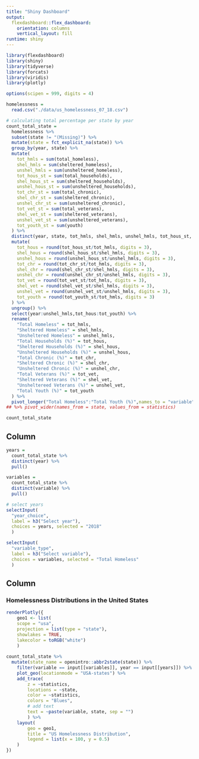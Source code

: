 ```yaml
---
title: "Shiny Dashboard"
output: 
  flexdashboard::flex_dashboard:
    orientation: columns
    vertical_layout: fill
runtime: shiny
---
```


```r
library(flexdashboard)
library(shiny)
library(tidyverse)
library(forcats)
library(viridis)
library(plotly)

options(scipen = 999, digits = 4)
```

```r
homelessness = 
  read.csv("./data/us_homelessness_07_18.csv")

# calculating total percentage per state by year
count_total_state = 
  homelessness %>% 
  subset(state != "(Missing)") %>% 
  mutate(state = fct_explicit_na(state)) %>% 
  group_by(year, state) %>% 
  mutate(
    tot_hmls = sum(total_homeless),
    shel_hmls = sum(sheltered_homeless),
    unshel_hmls = sum(unsheltered_homeless),
    tot_hous_st = sum(total_households),
    shel_hous_st = sum(sheltered_households),
    unshel_hous_st = sum(unsheltered_households),
    tot_chr_st = sum(total_chronic),
    shel_chr_st = sum(sheltered_chronic),
    unshel_chr_st = sum(unsheltered_chronic),
    tot_vet_st = sum(total_veterans),
    shel_vet_st = sum(sheltered_veterans),
    unshel_vet_st = sum(unsheltered_veterans),
    tot_youth_st = sum(youth)
  ) %>%
  distinct(year, state, tot_hmls, shel_hmls, unshel_hmls, tot_hous_st, shel_hous_st, unshel_hous_st, tot_chr_st, shel_chr_st, unshel_chr_st, tot_vet_st, shel_vet_st, unshel_vet_st, tot_youth_st) %>% 
  mutate(
    tot_hous = round(tot_hous_st/tot_hmls, digits = 3),
    shel_hous = round(shel_hous_st/shel_hmls, digits = 3),
    unshel_hous = round(unshel_hous_st/unshel_hmls, digits = 3),
    tot_chr = round(tot_chr_st/tot_hmls, digits = 3),
    shel_chr = round(shel_chr_st/shel_hmls, digits = 3),
    unshel_chr = round(unshel_chr_st/unshel_hmls, digits = 3),
    tot_vet = round(tot_vet_st/tot_hmls, digits = 3),
    shel_vet = round(shel_vet_st/shel_hmls, digits = 3),
    unshel_vet = round(unshel_vet_st/unshel_hmls, digits = 3),
    tot_youth = round(tot_youth_st/tot_hmls, digits = 3)
  ) %>% 
  ungroup() %>% 
  select(year:unshel_hmls,tot_hous:tot_youth) %>% 
  rename(
    "Total Homeless" = tot_hmls,
    "Sheltered Homeless" = shel_hmls,
    "Unsheltered Homeless" = unshel_hmls,
    "Total Households (%)" = tot_hous,
    "Sheltered Households (%)" = shel_hous,
    "Unsheltered Households (%)" = unshel_hous,
    "Total Chronic (%)" = tot_chr,
    "Sheltered Chronic (%)" = shel_chr,
    "Unsheltered Chronic (%)" = unshel_chr,
    "Total Veterans (%)" = tot_vet,
    "Sheltered Veterans (%)" = shel_vet,
    "Unsheltereed Veterans (%)" = unshel_vet,
    "Total Youth (%)" = tot_youth
  ) %>% 
  pivot_longer("Total Homeless":"Total Youth (%)",names_to = "variable", values_to = "statistics")
## %>% pivot_wider(names_from = state, values_from = statistics)

count_total_state
```

Column {.sidebar}
-----------------------------------------------------------------------

```r
years = 
  count_total_state %>% 
  distinct(year) %>% 
  pull()

variables = 
  count_total_state %>% 
  distinct(variable) %>% 
  pull()

# select years
selectInput(
  "year_choice",
  label = h3("Select year"),
  choices = years, selected = "2018"
  )

selectInput(
  "variable_type",
  label = h3("Select variable"),
  choices = variables, selected = "Total Homeless"
  )
```

Column {data-width=1000}
-----------------------------------------------------------------------

### Homelessness Distributions in the United States

```r
renderPlotly({
	geo1 <- list(
	scope = "usa",
	projection = list(type = "state"),
	showlakes = TRUE,
	lakecolor = toRGB("white")
	)
	
count_total_state %>% 
  mutate(state_name = openintro::abbr2state(state)) %>% 
	filter(variable == input[[variables]], year == input[[years]]) %>% 
	plot_geo(locationmode = "USA-states") %>% 
	add_trace(
		z = ~statistics,
		locations = ~state,
		color = ~statistics,
		colors = "Blues",
		# add text
		text = ~paste(variable, state, sep = "")
		) %>%
	layout(
		geo = geo1,
		title = "US Homelessness Distribution",
		legend = list(x = 100, y = 0.5)
	)
})
```


